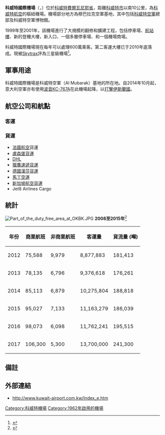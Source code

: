 {{Infobox Airport 
|airport_name = 科威特國際機場
|nativename-a = مطار الكويت الدولي
|logo = Kuwait International Airport Logo.png
|photo =
|IATA = KWI 
|ICAO = OKBK 
|type = 軍民合用
|run by = 
|opened = 
|operator = 科威特政府民用航空總局
|city-served = [[科威特|科威特]][[科威特市|科威特市]] 
|location = [[科威特|科威特]][[費爾瓦尼耶省|費爾瓦尼耶省]]
| hub =*[[科威特航空|科威特航空]]
*[[半岛航空|半岛航空]]
*{{tsl|en|Wataniya Airways|瓦塔尼亞航空}}
|elevation-m  = 63
| elevation-f  = 206
|coordinates={{coord|29|13|35|N|47|58|8|E|type:airport}}
| pushpin_map            = Kuwait
| pushpin_map_caption    = 機場在科威特的位置
| pushpin_label          = '''KWI'''
| pushpin_label_position = right
|runway1_heading = 15L/33R 
|runway1_feet = 11,155 
|runway1_meter = 3,400 
|runway1_surface = [[混凝土|混凝土]]
|runway2_heading = 15R/33L 
|runway2_feet = 11,483 
|runway2_meter = 3,500 
|runway2_surface = [[柏油|柏油]]
|website = http://www.dgca.gov.kw
| stat-year    = 2015
| stat1-header = 旅客吞吐量（人）
| stat1-data   = 13,700,000{{increase}}
| stat2-header =
| stat2-data   =
| footnotes    = 數據來源於World Aero Data<ref name="WAD">[http://www.worldaerodata.com/wad.cgi?airport=OKBK Airport information for OKBK] {{Wayback|url=http://www.worldaerodata.com/wad.cgi?airport=OKBK |date=20160304072010 }} from [[DAFIF|DAFIF]] (effective October 2006)</ref><ref name="GCM">{{GCM|KWI|source=DAFIF}}</ref>
}}
'''科威特國際機場'''（{{lang-ar|مطار الكويت الدولي}}，{{airport codes|KWI|OKBK}}）位於[[科威特|科威特]][[費爾瓦尼耶省|費爾瓦尼耶省]]，距離[[科威特市|科威特市]]以南10公里，為[[科威特航空|科威特航空]]的樞紐機場。機場部分地方為穆巴拉克空軍基地，其中包括[[科威特空軍|科威特空軍]]總部及科威特空軍博物館。

1999年至2001年，該機場進行了大規模的翻修和擴建工程，包括停車場、[[航站樓|航站樓]]、新的登機大樓，新入口、一個多層停車場、和一個機場商場。

科威特國際機場現在每年可以處理600萬乘客。第二客運大樓已于2010年底落成。現被[[Skytrax|Skytrax]]評為三星級機場<ref>{{cite web|title = Airport Star Ranking - 3 Star Airports|publisher = Skytrax|date = 2007|url = http://www.airlinequality.com/AirportRanking/3-Star.htm|accessdate = 2007-03-30|archive-date = 2015-05-12|archive-url = https://web.archive.org/web/20150512130522/http://www.airlinequality.com/AirportRanking/3-Star.htm|dead-url = no}}</ref>。

==軍事用途==
科威特國際機場是科威特空軍（Al Mubarak）基地的所在地。自2014年10月起，意大利空軍亦有使用[[KC-767空中加油機|波音KC-767A]]在此機場起降，以[[對伊斯蘭國的軍事打擊|打擊伊斯蘭國]]。

== 航空公司和航點 ==
=== 客運 ===
{{Airport-dest-list
|{{flagicon|KUW}} [[科威特航空|科威特航空]]|[[阿布達比國際機場|阿布達比]]、[[薩達爾·瓦拉巴伊·帕特爾國際機場|艾哈邁達巴德]]、[[阿勒婭王后國際機場|安曼]]、[[巴林國際機場|巴林]]、[[班加羅爾國際機場|班加羅爾]]、[[蘇凡納布米機場|曼谷-蘇凡納布]]、[[貝魯特-拉菲克·哈里里國際機場|貝魯特]]、[[開羅國際機場|開羅]]、[[清奈國際機場|清奈]]、[[班達拉奈克國際機場|可倫坡]]、[[英迪拉·甘地国际机场|德里]]、[[沙阿賈拉勒國際機場|達卡]]、[[哈馬德國際機場|杜哈]]、[[杜拜國際機場|杜拜]]、[[法蘭克福機場|法蘭克福]]、[[日內瓦機場|日內瓦]]、[[伊斯蘭堡貝娜齊爾·布托國際機場|伊斯蘭堡]]、[[伊斯坦堡阿塔圖克機場|伊斯坦堡-阿塔圖克]]、[[阿卜杜拉·阿齊茲國王國際機場|吉達]]、[[科欽國際機場|科钦]]、[[拉合爾阿拉馬·伊克巴勒國際機場|拉合爾]]、[[倫敦希斯路機場|倫敦－希斯路]]、[[尼諾伊·亞基諾國際機場|馬尼拉]]、[[沙希德·哈希米內賈德國際機場|馬什哈德]]、[[穆罕默德·本·阿卜杜勒-阿齐兹亲王国际机场|麥地那]]、[[賈特拉帕蒂·希瓦吉國際機場|孟買]]、[[馬斯喀特國際機場|馬斯喀特]]、[[納傑夫國際機場|納傑夫]]、[[甘迺迪國際機場|紐約-甘迺迪]]、[[巴黎－夏爾·戴高樂機場|巴黎-戴高樂]]、[[哈立德國王國際機場|利雅德]]、[[羅馬－菲烏米奇諾機場|羅馬]]、[[塔伊夫地區機場|塔伊夫]]、[[伊瑪目何梅尼國際機場|德黑蘭]]、[[特里凡得琅國際機場|特里凡得琅]]、[[廣州白雲國際機場|廣州]]<br>'''季節性'''：[[慕尼黑機場|慕尼黑]]、[[維也納國際機場|維也納]]
|{{flagicon|KUW}} [[半島航空|半島航空]]|[[薩達爾·瓦拉巴伊·帕特爾國際機場|艾哈邁達巴德]]、[[阿拉伯堡機場|亞歷山大港-阿拉伯堡]]、[[阿勒婭王后國際機場|安曼]]、[[艾斯尤特機場|艾斯尤特]]、[[巴林國際機場|巴林]]、[[蓋達爾·阿利耶夫國際機場|巴庫]]、[[貝魯特-拉菲克·哈里里國際機場|貝魯特]]、[[開羅國際機場|開羅]]、[[哈馬德國際機場|杜哈]]、[[杜拜國際機場|杜拜]]、[[拉吉夫·甘地國際機場|海德拉巴]]、[[伊斯坦堡阿塔圖克機場|伊斯坦堡-阿塔圖克]]、[[阿卜杜拉·阿齊茲國王國際機場|吉達]]、[[科欽國際機場|科钦]]、[[樂蜀國際機場|樂蜀]]、[[沙希德·哈希米內賈德國際機場|馬什哈德]]、[[納傑夫國際機場|納傑夫]]、[[哈立德國王國際機場|利雅德]]、[[沙姆沙伊赫國際機場|沙姆沙伊赫]]、[[索哈傑國際機場|索哈傑]]<br>'''季節性：'''[[塔伊夫地區機場|塔伊夫]]
|{{flagicon|KUW}} {{link-en|Wataniya Airways}}|[[阿拉伯堡機場|亞歷山大港-阿拉伯堡]]、[[巴林國際機場|巴林]]、[[蓋達爾·阿利耶夫國際機場|巴庫]]、[[貝魯特-拉菲克·哈里里國際機場|貝魯特]]、[[哈馬德國際機場|杜哈]]、[[特里布萬國際機場|加德滿都]]、[[樂蜀國際機場|樂蜀]]、[[納傑夫國際機場|納傑夫]]、[[薩拉熱窩國際機場|薩拉熱窩]]、[[索哈傑國際機場|索哈傑]]、[[第比利斯國際機場|第比利斯]]
|{{flagicon|IRQ}} [[伊拉克航空|伊拉克航空]]| [[巴格達國際機場|巴格達]]、[[納傑夫國際機場|納傑夫]]
|{{flagicon|IRQ}} [[巴格達航空|巴格達航空]]| [[巴格達國際機場|巴格達]]
|{{flagicon|IRN}} [[伊朗航空|伊朗航空]]|[[伊斯法罕王國際機場|伊斯法罕]]、[[拉爾國際機場|拉爾]]、[[沙希德·哈希米內賈德國際機場|馬什哈德]]、[[沙希德·阿亞圖拉·達斯特蓋卜國際機場|設拉子]]
|{{flagicon|IRN}} [[馬漢航空|馬漢航空]]|[[沙希德·哈希米內賈德國際機場|馬什哈德]]
|{{flagicon|IRN}}[[伊朗奧賽瑪航空|伊朗奧賽瑪航空]] |{{link-en|阿巴丹機場|Abadan-Ayatollah Jami International Airport|阿巴丹}}、[[阿瓦士國際機場|阿瓦士]]、[[拉默爾德機場|拉默爾德]]、[[沙希德·哈希米內賈德國際機場|馬什哈德]]、[[沙希德·阿亞圖拉·達斯特蓋卜國際機場|設拉子]]
|{{flagicon|IRN}}[[基什航空|基什航空]] |[[沙希德·哈希米內賈德國際機場|馬什哈德]]
|{{flagicon|IRN}} [[梅拉傑航空|梅拉傑航空]]|'''包機'''：[[沙希德·哈希米內賈德國際機場|馬什哈德]]
|{{flagicon|JOR}} [[皇家約旦航空|皇家約旦航空]]| [[阿勒婭王后國際機場|安曼]] 
|{{flagicon|JOR}}[[約旦阿拉伯航空|約旦阿拉伯航空]]|[[阿麗亞王后國際機場|安曼]]
|{{flagicon|SYR}}[[敘利亞航空|敘利亞航空]]|[[大馬士革國際機場|大馬士革]]、[[巴塞勒·阿薩德國際機|拉塔基亞]]
|{{flagicon|SYR}}{{link-en|韃靼之翼航空|Cham Wings Airlines}}|[[大馬士革國際機場|大馬士革]]、[[巴塞勒·阿薩德國際機|拉塔基亞]]
|{{flagicon|LBN}}[[中東航空|中東航空]]|[[貝魯特-拉菲克·哈里里國際機場|貝魯特]]
|{{flagicon|SAU}} [[沙烏地阿拉伯航空|沙烏地阿拉伯航空]]| [[阿卜杜拉·阿齊茲國王國際機場|吉達]]、[[穆罕默德·本·阿卜杜勒－阿齊茲親王國際機場|麥地那]]、[[哈立德國王國際機場|利雅德]] 
|{{flagicon|SAU}}[[納斯航空|納斯航空]]|[[阿卜杜拉·阿齊茲國王國際機場|吉達]]、[[穆罕默德·本·阿卜杜勒－阿齊茲親王國際機場|麥地那]]、[[哈立德國王國際機場|利雅德]] 、[[塔伊夫地區機場|塔伊夫]]
|{{flagicon|UAE}}[[阿聯酋航空|阿聯酋航空]]|[[杜拜國際機場|杜拜]]
|{{flagicon|UAE}}[[杜拜航空|杜拜航空]]|[[杜拜國際機場|杜拜]]
|{{flagicon|UAE}} [[阿提哈德航空|阿提哈德航空]]| [[阿布達比國際機場|阿布達比]]
|{{flagicon|UAE}}[[阿拉伯航空|阿拉伯航空]]|[[沙迦國際機場|沙迦]]
|{{flagicon|UAE}} {{link-en|羅塔納噴射航空|Rotana Jet}}| [[阿布達比國際機場|阿布達比]]
|{{flagicon|QAT}} [[卡達航空|卡達航空]]| [[哈馬德國際機場|杜哈]]
|{{flagicon|BHR}}[[海灣航空|海灣航空]]|[[巴林國際機場|巴林]]
|{{flagicon|PAK}}[[巴基斯坦國際航空|巴基斯坦國際航空]]|[[伊斯蘭堡貝娜齊爾·布托國際機場|伊斯蘭堡]]、[[真納國際機場|卡拉奇]]、[[拉合爾阿拉馬·伊克巴勒國際機場|拉合爾]]、[[巴查·汗國際機場|白沙瓦]]、[[錫亞爾科特國際機場|錫亞爾科特]]
|{{flagicon|PAK}}[[沙欣航空|沙欣航空]]|[[拉合爾阿拉馬·伊克巴勒國際機場|拉合爾]]
|{{flagicon|OMN}}[[阿曼航空|阿曼航空]]|[[馬斯喀特國際機場|馬斯喀特]]
|{{flagicon|IND}}[[印度航空|印度航空]]|[[薩達爾·瓦拉巴伊·帕特爾國際機場|艾哈邁達巴德]]、[[清奈國際機場|清奈]]、[[拉吉夫·甘地國際機場|海德拉巴]]、[[果阿邦國際機場|果阿邦]]
|{{flagicon|IND}}[[印度航空快運|印度航空快運]]|[[科澤科德國際機場|科澤科德]]、[[門格洛爾國際機場|門格洛爾]]
|{{flagicon|SRI}} [[斯里蘭卡航空|斯里蘭卡航空]]| [[班達拉奈克國際機場|可倫坡]]
|{{flagicon|BGD}} [[孟加拉航空|孟加拉航空]]|[[沙阿賈拉勒國際機場|達卡]]<br>'''季節性'''：[[沙赫阿馬納國際機場|吉大港]]、[[法赫德國王國際機場|達曼]]
|{{flagicon|PHI}} [[菲律賓航空|菲律賓航空]]| [[尼諾伊·亞基諾國際機場|馬尼拉]]
|{{flagicon|AZE}}[[阿塞拜疆航空|阿塞拜疆航空]]|[[蓋達爾·阿利耶夫國際機場|巴庫]]
|{{flagicon|TUR}}[[土耳其航空|土耳其航空]]|[[伊斯坦堡阿塔圖克機場|伊斯坦堡-阿塔圖克]]、[[薩比哈·格克琴國際機場|伊斯坦堡-薩比哈]]、{{le|阿達納薩基帕薩機場|Adana Şakirpaşa Airport|阿達納}}<br>'''季節性'''：[[安塔利亞機場|安塔利亞]]、{{link-en|米拉斯-博德魯姆機場|Milas–Bodrum Airport|博德魯姆}}、[[耶尼謝希爾機場|貝沙]]、[[阿德南·曼德列斯機場|伊茲密爾]]、[[特拉布宗機場|特拉布宗]]
|{{flagicon|TUR}}[[飛馬航空|飛馬航空]]|[[薩比哈·格克琴國際機場|伊斯坦堡-薩比哈]]
|{{flagicon|TUR}}{{link-en|阿特拉斯環球航空|AtlasGlobal}}|[[伊斯坦堡阿塔圖克機場|伊斯坦堡-阿塔圖克]]
|{{flagicon|GRC}}[[愛琴海航空|愛琴海航空]] |'''季節性'''：[[雅典國際機場|雅典]]
|{{flagicon|BGR}}[[保加利亞航空|保加利亞航空]]| '''季節性'''：[[布爾加斯機場|布爾加斯]]、[[索菲亞機場|索菲亞]]、[[瓦爾納機場|瓦爾納]]
|{{flagicon|NED}} [[荷蘭皇家航空|荷蘭皇家航空]]| [[阿姆斯特丹史基浦機場|阿姆斯特丹]]、[[巴林國際機場|巴林]]
|{{flagicon|GBR}} [[英國航空|英國航空]]| [[倫敦希斯路機場|倫敦－希斯路]]
|{{flagicon|GER}} [[漢莎航空|漢莎航空]]| [[巴林國際機場|巴林]]、[[法蘭克福機場|法蘭克福]]
|{{flagicon|EGY}}[[埃及航空|埃及航空]]|[[阿拉伯堡機場|亞歷山大港-阿拉伯堡]]、[[開羅國際機場|開羅]]、[[樂蜀國際機場|樂蜀]]、[[沙姆沙伊赫國際機場|沙姆沙伊赫]]、[[索哈傑國際機場|索哈傑]]
|{{flagicon|EGY}}[[開羅航空|開羅航空]]|[[阿拉伯堡機場|亞歷山大港-阿拉伯堡]]、[[艾斯尤特機場|艾斯尤特]]、[[索哈傑國際機場|索哈傑]]
|{{flagicon|EGY}}[[尼羅航空|尼羅航空]]|[[阿拉伯堡機場|亞歷山大港-阿拉伯堡]]、[[開羅國際機場|開羅]]、[[樂蜀國際機場|樂蜀]]
|{{flagicon|EGY}}[[埃及阿拉伯航空|埃及阿拉伯航空]]|[[阿拉伯堡機場|亞歷山大港-阿拉伯堡]]
|{{nowrap|{{flagicon|EGY}} {{link-en|亞美尼亞通用航空|AlMasria Universal Airlines}}}}|[[開羅國際機場|開羅]]
|{{flagicon|EGY}}{{link-en|FlyEgypt}}|[[阿拉伯堡機場|亞歷山大港-阿拉伯堡]]、[[艾斯尤特機場|艾斯尤特]]、[[索哈傑國際機場|索哈傑]]
|{{flagicon|ETH}}[[埃塞俄比亞航空|埃塞俄比亞航空]]|[[亚的斯亚贝巴博莱国际机场|亚德斯亚貝巴]]
}}

===貨運===
*[[法國航空|法國航空]]貨運
*[[盧森堡貨運|盧森堡貨運]]
*[[DHL|DHL]]
*[[獵鷹速遞貨運|獵鷹速遞貨運]]
*[[德國漢莎貨運|德國漢莎貨運]]
*[[馬丁空運|馬丁空運]]
*[[新加坡航空貨運|新加坡航空貨運]]
*Jet8 Airlines Cargo

==統計==
[[File:Part_of_the_duty_free_area_at_OKBK.JPG|thumb]]
'''2008至2015年'''<ref>{{cite web|title = Kuwait International Airport Statistics|publisher = Statistics Section, Air Transport Department, DGCA|date= 2017-09-06}}</ref>
{| class="wikitable"
|-
! 年份
! 商業航班
! 非商業航班
! 客運量
! 貨流量 (噸)
|-
| 2012
| 75,588
| 9,979
| 8,877,883
| 181,413
|-
| 2013
| 78,135
| 6,796
| 9,376,618
| 176,261
|-
| 2014 
| 85,113
| 6,879
| 10,275,804
| 188,818
|-
| 2015 
| 95,027
| 7,133
| 11,163,279
| 186,039
|-
| 2016
| 98,073 
| 6,098
| 11,762,241
| 195,515
|-
| 2017 
| 106,300
| 5,300
| 13,700,000
| 241,300
|}


==備註==
{{reflist}}

== 外部連結 ==
*http://www.kuwait-airport.com.kw/Index_e.htm {{Wayback|url=http://www.kuwait-airport.com.kw/Index_e.htm |date=20171215215520 }}

[[Category:科威特機場|Category:科威特機場]]
[[Category:1962年啟用的機場|Category:1962年啟用的機場]]